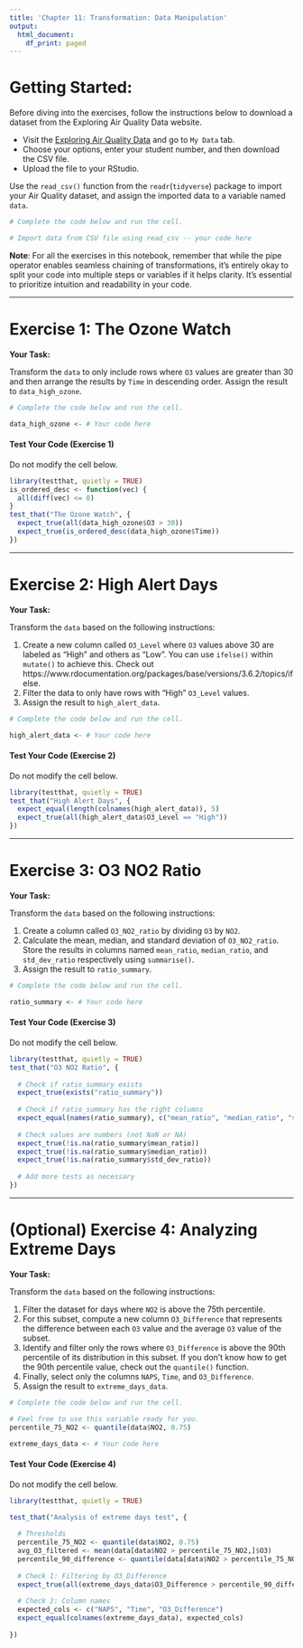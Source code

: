 ```yaml
---
title: 'Chapter 11: Transformation: Data Manipulation'
output:
  html_document:
    df_print: paged
---
```


# Getting Started:

Before diving into the exercises, follow the instructions below to download a dataset from the Exploring Air Quality Data website.

-   Visit the [Exploring Air Quality Data](https://uoft-chem.shinyapps.io/Air_Quality_App/) and go to `My Data` tab.
-   Choose your options, enter your student number, and then download the CSV file.
-   Upload the file to your RStudio. 

Use the `read_csv()` function from the `readr`(`tidyverse`) package to import your Air Quality dataset, and assign the imported data to a variable named `data`.

```r
# Complete the code below and run the cell.

# Import data from CSV file using read_csv -- your code here

```


**Note**:
For all the exercises in this notebook, remember that while the pipe operator enables seamless chaining of transformations, it's entirely okay to split your code into multiple steps or variables if it helps clarity. It's essential to prioritize intuition and readability in your code.

------------------------------------------------------------------------

# Exercise 1: The Ozone Watch

**Your Task:**

Transform the `data` to only include rows where `O3` values are greater than 30 and then arrange the results by `Time` in descending order. Assign the result to `data_high_ozone`.

```r
# Complete the code below and run the cell.

data_high_ozone <- # Your code here
```


#### Test Your Code (Exercise 1)

Do not modify the cell below. 

```r
library(testthat, quietly = TRUE)
is_ordered_desc <- function(vec) {
  all(diff(vec) <= 0)
}
test_that("The Ozone Watch", {
  expect_true(all(data_high_ozone$O3 > 30))
  expect_true(is_ordered_desc(data_high_ozone$Time))
})
```

------------------------------------------------------------------------

# Exercise 2: High Alert Days

**Your Task:**

Transform the `data` based on the following instructions:

1. Create a new column called `O3_Level` where `O3` values above 30 are labeled as "High" and others as "Low". You can use `ifelse()` within `mutate()` to achieve this. Check out https://www.rdocumentation.org/packages/base/versions/3.6.2/topics/ifelse.
2. Filter the data to only have rows with "High" `O3_Level` values. 
3. Assign the result to `high_alert_data`.


```r
# Complete the code below and run the cell.

high_alert_data <- # Your code here
```


#### Test Your Code (Exercise 2)

Do not modify the cell below. 
```r
library(testthat, quietly = TRUE)
test_that("High Alert Days", {
  expect_equal(length(colnames(high_alert_data)), 5)
  expect_true(all(high_alert_data$O3_Level == "High"))
})
```


------------------------------------------------------------------------

# Exercise 3: O3 NO2 Ratio

**Your Task:**

Transform the `data` based on the following instructions:

1. Create a column called `O3_NO2_ratio` by dividing `O3` by `NO2`. 
2. Calculate the mean, median, and standard deviation of `O3_NO2_ratio`. Store the results in columns named `mean_ratio`, `median_ratio`, and `std_dev_ratio` respectively using `summarise()`.
3. Assign the result to `ratio_summary`.


```r
# Complete the code below and run the cell.

ratio_summary <- # Your code here
```

#### Test Your Code (Exercise 3)

Do not modify the cell below. 
```r
library(testthat, quietly = TRUE)
test_that("O3 NO2 Ratio", {
  
  # Check if ratio_summary exists
  expect_true(exists("ratio_summary"))
  
  # Check if ratio_summary has the right columns
  expect_equal(names(ratio_summary), c("mean_ratio", "median_ratio", "std_dev_ratio"))
  
  # Check values are numbers (not NaN or NA)
  expect_true(!is.na(ratio_summary$mean_ratio))
  expect_true(!is.na(ratio_summary$median_ratio))
  expect_true(!is.na(ratio_summary$std_dev_ratio))
  
  # Add more tests as necessary
})

```

------------------------------------------------------------------------

# (Optional) Exercise 4: Analyzing Extreme Days

**Your Task:**

Transform the `data` based on the following instructions:

1. Filter the dataset for days where `NO2` is above the 75th percentile.
2. For this subset, compute a new column `O3_Difference` that represents the difference between each `O3` value and the average `O3` value of the subset.
3. Identify and filter only the rows where `O3_Difference` is above the 90th percentile of its distribution in this subset. If you don't know how to get the 90th percentile value, check out the `quantile()` function.
4. Finally, select only the columns `NAPS`, `Time`, and `O3_Difference`.
5. Assign the result to `extreme_days_data`.

```r
# Complete the code below and run the cell.

# Feel free to use this variable ready for you. 
percentile_75_NO2 <- quantile(data$NO2, 0.75)

extreme_days_data <- # Your code here

```

#### Test Your Code (Exercise 4)

Do not modify the cell below. 
```r
library(testthat, quietly = TRUE)

test_that("Analysis of extreme days test", {
  
  # Thresholds
  percentile_75_NO2 <- quantile(data$NO2, 0.75)
  avg_O3_filtered <- mean(data[data$NO2 > percentile_75_NO2,]$O3)
  percentile_90_difference <- quantile(data[data$NO2 > percentile_75_NO2,]$O3 - avg_O3_filtered, 0.9)
  
  # Check 1: Filtering by O3_Difference
  expect_true(all(extreme_days_data$O3_Difference > percentile_90_difference))
  
  # Check 2: Column names
  expected_cols <- c("NAPS", "Time", "O3_Difference")
  expect_equal(colnames(extreme_days_data), expected_cols)
  
})

```

